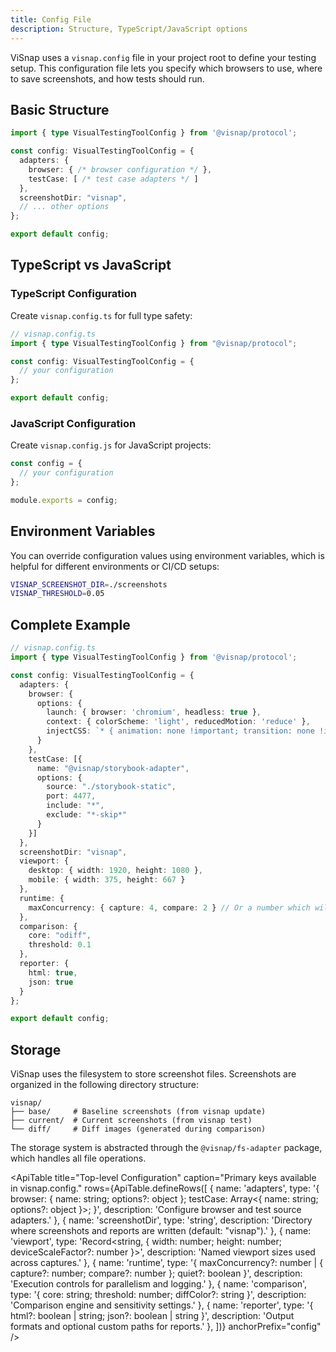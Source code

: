 ```yaml
---
title: Config File
description: Structure, TypeScript/JavaScript options
---
```


ViSnap uses a `visnap.config` file in your project root to define your testing setup. This configuration file lets you specify which browsers to use, where to save screenshots, and how tests should run.

## Basic Structure

```typescript
import { type VisualTestingToolConfig } from '@visnap/protocol';

const config: VisualTestingToolConfig = {
  adapters: {
    browser: { /* browser configuration */ },
    testCase: [ /* test case adapters */ ]
  },
  screenshotDir: "visnap",
  // ... other options
};

export default config;
```

## TypeScript vs JavaScript

### TypeScript Configuration

Create `visnap.config.ts` for full type safety:

```typescript
// visnap.config.ts
import { type VisualTestingToolConfig } from "@visnap/protocol";

const config: VisualTestingToolConfig = {
  // your configuration
};

export default config;
```

### JavaScript Configuration

Create `visnap.config.js` for JavaScript projects:

```javascript
const config = {
  // your configuration
};

module.exports = config;
```

## Environment Variables

You can override configuration values using environment variables, which is helpful for different environments or CI/CD setups:

```bash
VISNAP_SCREENSHOT_DIR=./screenshots
VISNAP_THRESHOLD=0.05
```

## Complete Example

```typescript
// visnap.config.ts
import { type VisualTestingToolConfig } from '@visnap/protocol';

const config: VisualTestingToolConfig = {
  adapters: {
    browser: {
      options: {
        launch: { browser: 'chromium', headless: true },
        context: { colorScheme: 'light', reducedMotion: 'reduce' },
        injectCSS: `* { animation: none !important; transition: none !important; }`
      }
    },
    testCase: [{
      name: "@visnap/storybook-adapter",
      options: {
        source: "./storybook-static",
        port: 4477,
        include: "*",
        exclude: "*-skip*"
      }
    }]
  },
  screenshotDir: "visnap",
  viewport: {
    desktop: { width: 1920, height: 1080 },
    mobile: { width: 375, height: 667 }
  },
  runtime: {
    maxConcurrency: { capture: 4, compare: 2 } // Or a number which will be applied to both
  },
  comparison: {
    core: "odiff",
    threshold: 0.1
  },
  reporter: {
    html: true,
    json: true
  }
};

export default config;
```

## Storage

ViSnap uses the filesystem to store screenshot files. Screenshots are organized in the following directory structure:

```
visnap/
├── base/     # Baseline screenshots (from visnap update)
├── current/  # Current screenshots (from visnap test)
└── diff/     # Diff images (generated during comparison)
```

The storage system is abstracted through the `@visnap/fs-adapter` package, which handles all file operations.


<ApiTable
  title="Top-level Configuration"
  caption="Primary keys available in visnap.config."
  rows={ApiTable.defineRows([
    { name: 'adapters', type: '{ browser: { name: string; options?: object }; testCase: Array<{ name: string; options?: object }>; }', description: 'Configure browser and test source adapters.' },
    { name: 'screenshotDir', type: 'string', description: 'Directory where screenshots and reports are written (default: "visnap").' },
    { name: 'viewport', type: 'Record<string, { width: number; height: number; deviceScaleFactor?: number }>', description: 'Named viewport sizes used across captures.' },
    { name: 'runtime', type: '{ maxConcurrency?: number | { capture?: number; compare?: number }; quiet?: boolean }', description: 'Execution controls for parallelism and logging.' },
    { name: 'comparison', type: '{ core: string; threshold: number; diffColor?: string }', description: 'Comparison engine and sensitivity settings.' },
    { name: 'reporter', type: '{ html?: boolean | string; json?: boolean | string }', description: 'Output formats and optional custom paths for reports.' },
  ])}
  anchorPrefix="config"
/>
    